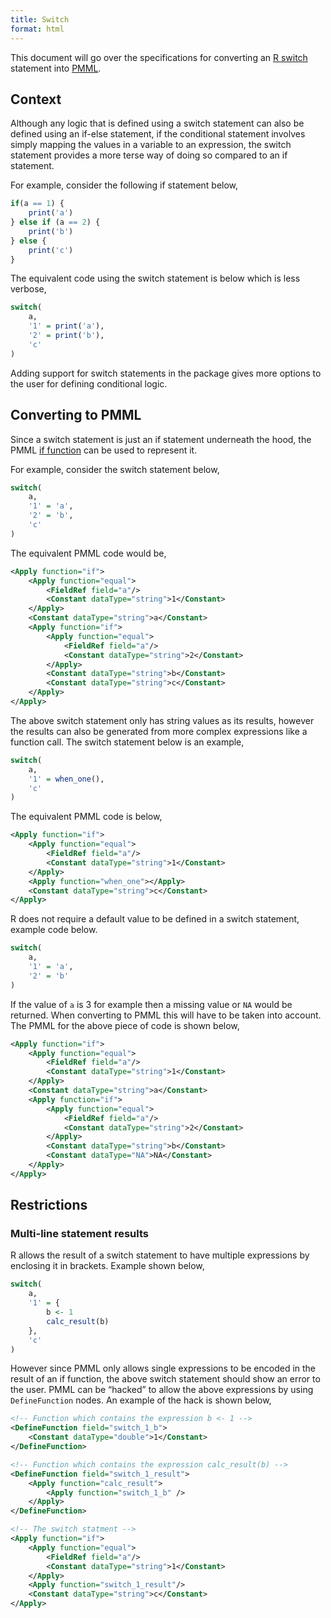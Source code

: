 ```yaml
---
title: Switch
format: html
---
```


This document will go over the specifications for converting an 
[R switch](https://www.learn-r.org/r-tutorial/r-switch.php) statement into 
[PMML](https://dmg.org/pmml/pmml-v4-4.html).

## Context

Although any logic that is defined using a switch statement can also be 
defined using an if-else statement, if the conditional statement involves 
simply mapping the values in a variable to an expression, the switch
statement provides a more terse way of doing so compared to an if statement.

For example, consider the following if statement below,

```r
if(a == 1) {
    print('a')
} else if (a == 2) {
    print('b')
} else {
    print('c')
}
```

The equivalent code using the switch statement is below which is less verbose,

```r
switch(
    a,
    '1' = print('a'),
    '2' = print('b'),
    'c'
)
```

Adding support for switch statements in the package gives more options to the 
user for defining conditional logic.

## Converting to PMML

Since a switch statement is just an if statement underneath the hood, the PMML
[if function](https://dmg.org/pmml/v4-1/BuiltinFunctions.html#boolean6) 
can be used to represent it.

For example, consider the switch statement below,

```r
switch(
    a,
    '1' = 'a',
    '2' = 'b',
    'c'
)
```

The equivalent PMML code would be,

```xml
<Apply function="if">
    <Apply function="equal">
        <FieldRef field="a"/>
        <Constant dataType="string">1</Constant>
    </Apply>
    <Constant dataType="string">a</Constant>
    <Apply function="if">
        <Apply function="equal">
            <FieldRef field="a"/>
            <Constant dataType="string">2</Constant>
        </Apply>
        <Constant dataType="string">b</Constant>
        <Constant dataType="string">c</Constant>
    </Apply>
</Apply>
```

The above switch statement only has string values as its results, however the 
results can also be generated from more complex expressions like a function 
call. The switch statement below is an example,

```r
switch(
    a,
    '1' = when_one(),
    'c'
)
```

The equivalent PMML code is below,

```xml
<Apply function="if">
    <Apply function="equal">
        <FieldRef field="a"/>
        <Constant dataType="string">1</Constant>    
    </Apply>
    <Apply function="when_one"></Apply>    
    <Constant dataType="string">c</Constant>
</Apply>
```

R does not require a default value to be defined in a switch statement,
example code below.

```r
switch(
    a,
    '1' = 'a',
    '2' = 'b'
)
```

If the value of `a` is 3 for example then a missing value or `NA` would be 
returned. When converting to PMML this will have to be taken into account. 
The PMML for the above piece of code is shown below,

```xml
<Apply function="if">
    <Apply function="equal">
        <FieldRef field="a"/>
        <Constant dataType="string">1</Constant>    
    </Apply>
    <Constant dataType="string">a</Constant>
    <Apply function="if">
        <Apply function="equal">
            <FieldRef field="a"/>
            <Constant dataType="string">2</Constant>    
        </Apply>
        <Constant dataType="string">b</Constant>
        <Constant dataType="NA">NA</Constant>
    </Apply>
</Apply>
```

## Restrictions

### Multi-line statement results 

R allows the result of a switch statement to have multiple expressions by 
enclosing it in brackets. Example shown below,

```r
switch(
    a, 
    '1' = {
        b <- 1
        calc_result(b)
    },
    'c'
)
```

However since PMML only allows single expressions to be encoded in the result
of an if function, the above switch statement should show an error to the user.
PMML can be "hacked" to allow the above expressions by using `DefineFunction` 
nodes. An example of the hack is shown below,

```xml
<!-- Function which contains the expression b <- 1 -->
<DefineFunction field="switch_1_b">
    <Constant dataType="double">1</Constant>
</DefineFunction>

<!-- Function which contains the expression calc_result(b) -->
<DefineFunction field="switch_1_result">
    <Apply function="calc_result">
        <Apply function="switch_1_b" />
    </Apply>
</DefineFunction>

<!-- The switch statment -->
<Apply function="if">
    <Apply function="equal">
        <FieldRef field="a"/>
        <Constant dataType="string">1</Constant>
    </Apply>
    <Apply function="switch_1_result"/>
    <Constant dataType="string">c</Constant>
</Apply>
```

